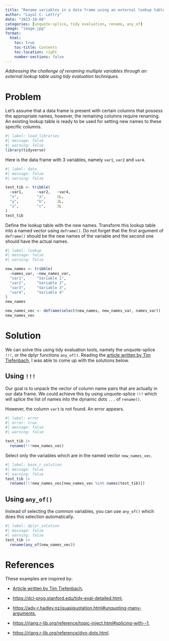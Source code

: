 ```yaml
---
title: "Rename variables in a data frame using an external lookup table"
author: "Layal C. Lettry"
date: "2023-10-08"
categories: [unquote-splice, tidy evaluation, rename, any_of]
image: "image.jpg"
format:
  html:
    toc: true
    toc-title: Contents
    toc-location: right
    number-sections: false
---
```


*Addressing the challenge of renaming multiple variables through an external lookup table using tidy evaluation techniques.*

# Problem

Let's assume that a data frame is present with certain columns that possess the appropriate names, however, the remaining columns require renaming. An existing lookup table is ready to be used for setting new names to these specific columns.

```r
#| label: load_libraries
#| message: false
#| warning: false
library(tidyverse)
```

Here is the data frame with 3 variables, namely `var1`, `var2` and `var4`.

```r
#| label: data
#| message: false
#| warning: false

test_tib <- tribble(
  ~var1,      ~var2,   ~var4,
  "x",        "a",     1L,
  "y",        "b",     2L,
  "z",        "c",     3L
)
test_tib
```

Define the lookup table with the new names. Transform this lookup table into a named vector using `deframe()`. Do not forget that the first argument of `deframe()` should be the new names of the variable and the second one should have the actual names.

```r
#| label: lookup
#| message: false
#| warning: false

new_names <- tribble(
  ~names_var, ~new_names_var,
  "var1",     "Variable 1",
  "var2",     "Variable 2",
  "var3",     "Variable 3",
  "var4",     "Variable 4"
)
new_names

new_names_vec <- deframe(select(new_names, new_names_var, names_var))
new_names_vec
```

# Solution

We can solve this using tidy evaluation tools, namely the unquote-splice `!!!`, or the dplyr functions `any_of()`. Reading the [article written by Tim Tiefenbach](https://tim-tiefenbach.de/post/2022-rename-columns/#dplyr-tidyverse), I was able to come up with the solutions below.

## Using `!!!`

Our goal is to unpack the vector of column name pairs that are actually in our data frame. We could achieve this by using unquote-splice `!!!` which will splice the list of names into the dynamic dots `...` of `rename()`.

However, the column `var3` is not found. An error appears.

```r
#| label: error
#| error: true
#| message: false
#| warning: false

test_tib |>
  rename(!!!new_names_vec)
```

Select only the variables which are in the named vector `new_names_vec`.

```r
#| label: base_r_solution
#| message: false
#| warning: false
test_tib |>
  rename(!!!new_names_vec[new_names_vec %in% names(test_tib)])
```

## Using `any_of()`

Instead of selecting the common variables, you can use `any_of()` which does this selection automatically.

```r
#| label: dplyr_solution
#| message: false
#| warning: false
test_tib |>
  rename(any_of(new_names_vec))
```

# References

These examples are inspired by:

-   [Article written by Tim Tiefenbach](https://tim-tiefenbach.de/post/2022-rename-columns/#dplyr-tidyverse),

-   <https://dcl-prog.stanford.edu/tidy-eval-detailed.html>,

-   <https://adv-r.hadley.nz/quasiquotation.html#unquoting-many-arguments>,

-   <https://rlang.r-lib.org/reference/topic-inject.html#splicing-with--1>,

-   <https://rlang.r-lib.org/reference/dyn-dots.html>.

